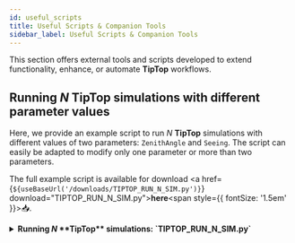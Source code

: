 ```yaml
---
id: useful_scripts
title: Useful Scripts & Companion Tools
sidebar_label: Useful Scripts & Companion Tools
---
```


This section offers external tools and scripts developed 
to extend functionality, enhance, or automate **TipTop** workflows.

## Running <i>N</i> **TipTop** simulations with different parameter values

Here, we provide an example script to run <i>N</i> **TipTop** simulations with different values of two parameters:
`ZenithAngle` and `Seeing`. The script can easily be adapted to modify only one parameter or more than two parameters.

The full example script is available for download 
<a href={`${useBaseUrl('/downloads/TIPTOP_RUN_N_SIM.py')}`} download="TIPTOP_RUN_N_SIM.py">**here**<span style={{ fontSize: '1.5em' }}>📥</span></a>.

<details>
  <summary><strong> Running <i>N</i> **TipTop** simulations: `TIPTOP_RUN_N_SIM.py` </strong></summary>

  ```python
"""
Created on Wed Jul 10 10:00:34 2025
Run N TIPTOP simulations by sweeping over different parameter values.

@author: astro-tiptop-services
"""

#%% =============================================================================
# Import necessary libraries
from tiptop.tiptop import overallSimulation
import numpy as np
import configparser
from itertools import product
import os

#%% =============================================================================
# === File Paths ===
#💡 Adapt these paths to your environment
inputDir = "../MICADO/"   # Folder containing the .ini parameter file
inTag = "MICADO_SCAO"     # Name of the input parameter file (without extension)
outputDir = "./"          # Folder where the output FITS files will be saved 
tempDir = inputDir        # Temporary folder for modified .ini files
tempName = 'file_temp'    # Name of the temporary file

# Construct the full path to the input and temporary config files
inputFile = os.path.join(inputDir, f"{inTag}.ini")
tempFile = os.path.join(tempDir, f"{tempName}.ini")

# Base name for output files
outTagBase = "MICADO"

#%% =============================================================================
# === Define parameters to sweep ===
# 💡 Format: (section_name, key_name, list_of_values : min, max, number of values)
param_sweep = [
    ("atmosphere", "Seeing", np.linspace(0.8, 2.0, 3)),
    ("telescope", "ZenithAngle", np.linspace(0.0, 60.0, 3)),
    # Add more parameters as needed
]

#%% =============================================================================
# === Read base configuration file ===
parser = configparser.ConfigParser()
parser.optionxform = str # Keep the original case of parameter keys
parser.read(inputFile)

#%% =============================================================================
# === Build and run combinations ===

# Extract parameter names and values
param_names = [f"{sec}.{key}" for sec, key, _ in param_sweep]
param_values = [vals for _, _, vals in param_sweep]

# Generate all combinations
for combo in product(*param_values):
    # Update .ini with current parameter values
    for (section, key, _), value in zip(param_sweep, combo):
        parser.set(section, key, str(value))
              
        # Write updated config to temporary .ini file
        with open(tempFile, "w") as configfile:
            parser.write(configfile)
        
        # Build output file tag
        tag_parts = [f"{name.split('.')[-1]}{val:.2f}" for name, val in zip(param_names, combo)]
        tag = f"{outTagBase}_{'_'.join(tag_parts)}"
        
        print(f"🔄 Running simulation with: {dict(zip(param_names, combo))}")
        
        # Run TipTop simulation
        overallSimulation(
            path2param=tempDir,
            parametersFile=tempName,
            outputDir=outputDir,
            outputFile=tag,
            addSrAndFwhm=True
        )
  ```

</details>